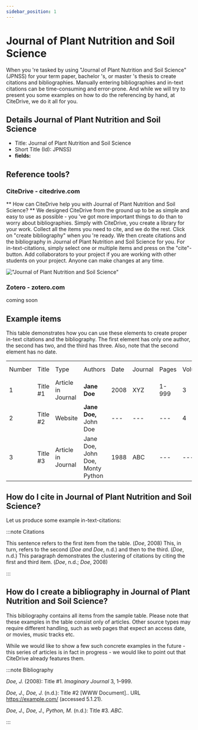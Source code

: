 ```yaml
---
sidebar_position: 1
---
```


# Journal of Plant Nutrition and Soil Science

When you 're tasked by using "Journal of Plant Nutrition and Soil Science" (JPNSS) for your term paper, bachelor 's, or master 's thesis to create citations and bibliographies.
Manually entering bibliographies and in-text citations can be time-consuming and error-prone. And while we will try to present you some examples on how to do the referencing by hand, at CiteDrive, we do it all for you.

## Details  Journal of Plant Nutrition and Soil Science
* Title: Journal of Plant Nutrition and Soil Science
* Short Title (Id): JPNSS)
* **fields:**

## Reference tools?
### CiteDrive - citedrive.com
** How can CiteDrive help you with Journal of Plant Nutrition and Soil Science? **
We designed CiteDrive from the ground up to be as simple and easy to use as possible - you 've got more important things to do than to worry about bibliographies. Simply with CiteDrive, you create a library for your work. Collect all the items you need to cite, and we do the rest. Click on "create bibliography" when you 're ready. We then create citations and the bibliography in Journal of Plant Nutrition and Soil Science for you. For in-text-citations, simply select one or multiple items and press on the "cite"-button. Add collaborators to your project if you are working with other students on your project. Anyone can make changes at any time.


!["Journal of Plant Nutrition and Soil Science"](images/journal-of-plant-nutrition-and-soil-science.svg "Choose Journal of Plant Nutrition and Soil Science in the CiteDrive App")

### Zotero - zotero.com

coming soon

## Example items

This table demonstrates how you can use these elements to create proper in-text citations and the bibliography. The first element has only one author, the second has two, and the third has three. Also, note that the second element has no date.


<table>
  <tr>
   <td>Number
   </td>
   <td>Title
   </td>
   <td>Type
   </td>
   <td>Authors
   </td>
   <td>Date
   </td>
   <td>Journal
   </td>
   <td>Pages
   </td>
   <td>Volume
   </td>
   <td>Issue
   </td>
   <td>Access Date
   </td>
  </tr>
  <tr>
   <td>1
   </td>
   <td>Title #1
   </td>
   <td>Article in Journal
   </td>
   <td><strong>Jane Doe</strong>
   </td>
   <td>2008
   </td>
   <td>XYZ
   </td>
   <td>1-999
   </td>
   <td>3
   </td>
   <td>2
   </td>
   <td>--
   </td>
  </tr>
  <tr>
   <td>
2
   </td>
   <td>Title #2
   </td>
   <td>Website
   </td>
   <td><strong>Jane Doe, </strong>John Doe
   </td>
   <td>---
   </td>
   <td>---
   </td>
   <td>---
   </td>
   <td>4
   </td>
   <td>---
   </td>
   <td>2020-05-01
   </td>
  </tr>
  <tr>
   <td>3
   </td>
   <td>Title #3
   </td>
   <td>Article in Journal
   </td>
   <td>Jane Doe, John Doe, Monty Python
   </td>
   <td>1988
   </td>
   <td>ABC
   </td>
   <td>---
   </td>
   <td>---
   </td>
   <td>16
   </td>
   <td>---
   </td>
  </tr>
</table>



## How do I cite in  Journal of Plant Nutrition and Soil Science?

Let us produce some example in-text-citations:

:::note Citations


This sentence refers to the first item from the table. (<i><i>Doe</i></i>, 2008) This, in turn, refers to the second (<i><i>Doe</i> and <i>Doe</i></i>, n.d.)
and then to the third.  (<i><i>Doe</i></i>, n.d.)
This paragraph demonstrates the clustering of citations by citing the first and third item. (<i><i>Doe</i></i>, n.d.; <i><i>Doe</i></i>, 2008)

:::

## How do I create a bibliography in Journal of Plant Nutrition and Soil Science?

This bibliography contains all items from the sample table. Please note that these examples in the table consist only of articles. Other source types may require different handling, such as web pages that expect an access date, or movies, music tracks etc.

While we would like to show a few such concrete examples in the future - this series of articles is in fact in progress - we would like to point out that CiteDrive already features them.

:::note Bibliography

<i>Doe, J.</i> (2008): Title #1. <i>Imaginary Journal</i> 3, 1–999.

<i>Doe, J., Doe, J.</i> (n.d.): Title #2 [WWW Document].. URL https://example.com/ (accessed 5.1.21).

<i>Doe, J., Doe, J., Python, M.</i> (n.d.): Title #3. <i>ABC</i>.



:::


        